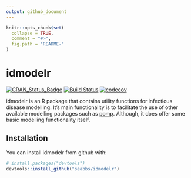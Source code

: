 ```yaml
---
output: github_document
---
```


<!-- README.md is generated from README.Rmd. Please edit that file -->

```r
knitr::opts_chunk$set(
  collapse = TRUE,
  comment = "#>",
  fig.path = "README-"
)
```

# idmodelr
[![CRAN_Status_Badge](http://www.r-pkg.org/badges/version/idmodelr)](https://cran.r-project.org/package=idmodelr)
[![Build Status](https://travis-ci.org/seabbs/idmodelr.svg?branch=master)](https://travis-ci.org/seabbs/prettypublisher)
[![codecov](https://codecov.io/gh/seabbs/idmodelr/branch/master/graph/badge.svg)](https://codecov.io/gh/seabbs/idmodelr)

idmodelr is an R package that contains utility functions for infectious disease modelling. It's main functionality is to facilitate the use of other available modelling packages such as [pomp](http://kingaa.github.io/pomp/). Although, it does offer some basic modelling functionality itself.

## Installation

You can install idmodelr from github with:

```r
# install.packages("devtools")
devtools::install_github("seabbs/idmodelr")
```


